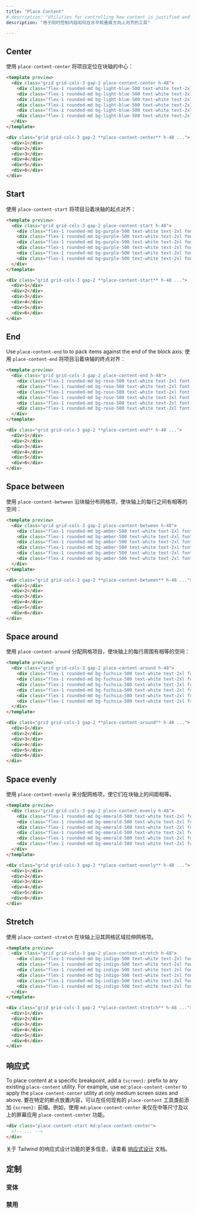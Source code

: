 ```yaml
---
title: "Place Content"
# description: "Utilities for controlling how content is justified and aligned at the same time."
description: "用于同时控制内容如何在水平和垂直方向上对齐的工具"

---
```




## Center

<!-- Use `place-content-center` to pack items in the center of the block axis: -->
使用 `place-content-center` 将项目定位在块轴的中心：

```html lightBlue
<template preview>
  <div class="grid grid-cols-3 gap-2 place-content-center h-48">
    <div class="flex-1 rounded-md bg-light-blue-500 text-white text-2xl font-extrabold flex items-center justify-center py-3">1</div>
    <div class="flex-1 rounded-md bg-light-blue-500 text-white text-2xl font-extrabold flex items-center justify-center py-3">2</div>
    <div class="flex-1 rounded-md bg-light-blue-500 text-white text-2xl font-extrabold flex items-center justify-center py-3">3</div>
    <div class="flex-1 rounded-md bg-light-blue-500 text-white text-2xl font-extrabold flex items-center justify-center py-3">4</div>
    <div class="flex-1 rounded-md bg-light-blue-500 text-white text-2xl font-extrabold flex items-center justify-center py-3">5</div>
    <div class="flex-1 rounded-md bg-light-blue-500 text-white text-2xl font-extrabold flex items-center justify-center py-3">6</div>
  </div>
</template>

<div class="grid grid-cols-3 gap-2 **place-content-center** h-48 ...">
  <div>1</div>
  <div>2</div>
  <div>3</div>
  <div>4</div>
  <div>5</div>
  <div>6</div>
</div>
```

## Start

<!-- Use `place-content-start` to pack items against the start of the block axis: -->
使用 `place-content-start` 将项目沿着块轴的起点对齐：

```html purple
<template preview>
  <div class="grid grid-cols-3 gap-2 place-content-start h-48">
    <div class="flex-1 rounded-md bg-purple-500 text-white text-2xl font-extrabold flex items-center justify-center py-3">1</div>
    <div class="flex-1 rounded-md bg-purple-500 text-white text-2xl font-extrabold flex items-center justify-center py-3">2</div>
    <div class="flex-1 rounded-md bg-purple-500 text-white text-2xl font-extrabold flex items-center justify-center py-3">3</div>
    <div class="flex-1 rounded-md bg-purple-500 text-white text-2xl font-extrabold flex items-center justify-center py-3">4</div>
    <div class="flex-1 rounded-md bg-purple-500 text-white text-2xl font-extrabold flex items-center justify-center py-3">5</div>
    <div class="flex-1 rounded-md bg-purple-500 text-white text-2xl font-extrabold flex items-center justify-center py-3">6</div>
  </div>
</template>

<div class="grid grid-cols-3 gap-2 **place-content-start** h-48 ...">
  <div>1</div>
  <div>2</div>
  <div>3</div>
  <div>4</div>
  <div>5</div>
  <div>6</div>
</div>
```

## End

Use `place-content-end` to to pack items against the end of the block axis:
使用 `place-content-end` 将项目沿着块轴的终点对齐：

```html rose
<template preview>
  <div class="grid grid-cols-3 gap-2 place-content-end h-48">
    <div class="flex-1 rounded-md bg-rose-500 text-white text-2xl font-extrabold flex items-center justify-center py-3">1</div>
    <div class="flex-1 rounded-md bg-rose-500 text-white text-2xl font-extrabold flex items-center justify-center py-3">2</div>
    <div class="flex-1 rounded-md bg-rose-500 text-white text-2xl font-extrabold flex items-center justify-center py-3">3</div>
    <div class="flex-1 rounded-md bg-rose-500 text-white text-2xl font-extrabold flex items-center justify-center py-3">4</div>
    <div class="flex-1 rounded-md bg-rose-500 text-white text-2xl font-extrabold flex items-center justify-center py-3">5</div>
    <div class="flex-1 rounded-md bg-rose-500 text-white text-2xl font-extrabold flex items-center justify-center py-3">6</div>
  </div>
</template>

<div class="grid grid-cols-3 gap-2 **place-content-end** h-48 ...">
  <div>1</div>
  <div>2</div>
  <div>3</div>
  <div>4</div>
  <div>5</div>
  <div>6</div>
</div>
```

## Space between

<!-- Use `place-content-between` to distribute grid items along the block axis so that that there is an equal amount of space between each row on the block axis. -->
使用 `place-content-between` 沿块轴分布网格项，使块轴上的每行之间有相等的空间：

```html amber
<template preview>
  <div class="grid grid-cols-3 gap-2 place-content-between h-48">
    <div class="flex-1 rounded-md bg-amber-500 text-white text-2xl font-extrabold flex items-center justify-center py-3">1</div>
    <div class="flex-1 rounded-md bg-amber-500 text-white text-2xl font-extrabold flex items-center justify-center py-3">2</div>
    <div class="flex-1 rounded-md bg-amber-500 text-white text-2xl font-extrabold flex items-center justify-center py-3">3</div>
    <div class="flex-1 rounded-md bg-amber-500 text-white text-2xl font-extrabold flex items-center justify-center py-3">4</div>
    <div class="flex-1 rounded-md bg-amber-500 text-white text-2xl font-extrabold flex items-center justify-center py-3">5</div>
    <div class="flex-1 rounded-md bg-amber-500 text-white text-2xl font-extrabold flex items-center justify-center py-3">6</div>
  </div>
</template>

<div class="grid grid-cols-3 gap-2 **place-content-between** h-48 ...">
  <div>1</div>
  <div>2</div>
  <div>3</div>
  <div>4</div>
  <div>5</div>
  <div>6</div>
</div>
```

## Space around

<!-- Use `place-content-around` distribute grid items such that there is an equal amount of space around each row on the block axis: -->
使用 `place-content-around` 分配网格项目，使块轴上的每行周围有相等的空间：

```html fuchsia
<template preview>
  <div class="grid grid-cols-3 gap-2 place-content-around h-48">
    <div class="flex-1 rounded-md bg-fuchsia-500 text-white text-2xl font-extrabold flex items-center justify-center py-3">1</div>
    <div class="flex-1 rounded-md bg-fuchsia-500 text-white text-2xl font-extrabold flex items-center justify-center py-3">2</div>
    <div class="flex-1 rounded-md bg-fuchsia-500 text-white text-2xl font-extrabold flex items-center justify-center py-3">3</div>
    <div class="flex-1 rounded-md bg-fuchsia-500 text-white text-2xl font-extrabold flex items-center justify-center py-3">4</div>
    <div class="flex-1 rounded-md bg-fuchsia-500 text-white text-2xl font-extrabold flex items-center justify-center py-3">5</div>
    <div class="flex-1 rounded-md bg-fuchsia-500 text-white text-2xl font-extrabold flex items-center justify-center py-3">6</div>
  </div>
</template>

<div class="grid grid-cols-3 gap-2 **place-content-around** h-48 ...">
  <div>1</div>
  <div>2</div>
  <div>3</div>
  <div>4</div>
  <div>5</div>
  <div>6</div>
</div>
```

## Space evenly

<!-- Use `place-content-evenly` to distribute grid items such that they are evenly spaced on the block axis: -->
使用 `place-content-evenly` 来分配网格项，使它们在块轴上的间距相等。

```html emerald
<template preview>
  <div class="grid grid-cols-3 gap-2 place-content-evenly h-48">
    <div class="flex-1 rounded-md bg-emerald-500 text-white text-2xl font-extrabold flex items-center justify-center py-3">1</div>
    <div class="flex-1 rounded-md bg-emerald-500 text-white text-2xl font-extrabold flex items-center justify-center py-3">2</div>
    <div class="flex-1 rounded-md bg-emerald-500 text-white text-2xl font-extrabold flex items-center justify-center py-3">3</div>
    <div class="flex-1 rounded-md bg-emerald-500 text-white text-2xl font-extrabold flex items-center justify-center py-3">4</div>
    <div class="flex-1 rounded-md bg-emerald-500 text-white text-2xl font-extrabold flex items-center justify-center py-3">5</div>
    <div class="flex-1 rounded-md bg-emerald-500 text-white text-2xl font-extrabold flex items-center justify-center py-3">6</div>
  </div>
</template>

<div class="grid grid-cols-3 gap-2 **place-content-evenly** h-48 ...">
  <div>1</div>
  <div>2</div>
  <div>3</div>
  <div>4</div>
  <div>5</div>
  <div>6</div>
</div>
```

## Stretch

<!-- Use `place-content-stretch` to stretch grid items along their grid areas on the block axis: -->
使用 `place-content-stretch` 在块轴上沿其网格区域拉伸网格项。

```html indigo
<template preview>
  <div class="grid grid-cols-3 gap-2 place-content-stretch h-48">
    <div class="flex-1 rounded-md bg-indigo-500 text-white text-2xl font-extrabold flex items-center justify-center py-3">1</div>
    <div class="flex-1 rounded-md bg-indigo-500 text-white text-2xl font-extrabold flex items-center justify-center py-3">2</div>
    <div class="flex-1 rounded-md bg-indigo-500 text-white text-2xl font-extrabold flex items-center justify-center py-3">3</div>
    <div class="flex-1 rounded-md bg-indigo-500 text-white text-2xl font-extrabold flex items-center justify-center py-3">4</div>
    <div class="flex-1 rounded-md bg-indigo-500 text-white text-2xl font-extrabold flex items-center justify-center py-3">5</div>
    <div class="flex-1 rounded-md bg-indigo-500 text-white text-2xl font-extrabold flex items-center justify-center py-3">6</div>
  </div>
</template>

<div class="grid grid-cols-3 gap-2 **place-content-stretch** h-48 ...">
  <div>1</div>
  <div>2</div>
  <div>3</div>
  <div>4</div>
  <div>5</div>
  <div>6</div>
</div>
```

## 响应式

To place content at a specific breakpoint, add a `{screen}:` prefix to any existing `place-content` utility. For example, use `md:place-content-center` to apply the `place-content-center` utility at only medium screen sizes and above.
要在特定的断点放置内容，可以在任何现有的 `place-content` 工具类前添加 `{screen}:` 前缀。例如，使用 `md:place-content-center` 来仅在中等尺寸及以上的屏幕应用 `place-content-center` 功能。

```html
<div class="place-content-start md:place-content-center">
  <!-- ... -->
</div>
```

<!-- For more information about Tailwind's responsive design features, check out the [Responsive Design](/docs/responsive-design) documentation. -->
关于 Tailwind 的响应式设计功能的更多信息，请查看 [响应式设计](/docs/responsive-design) 文档。

## 定制

### 变体

<Variants plugin="placeContent" name="place-content" />

### 禁用

<Disabling plugin="placeContent" name="place-content" />
